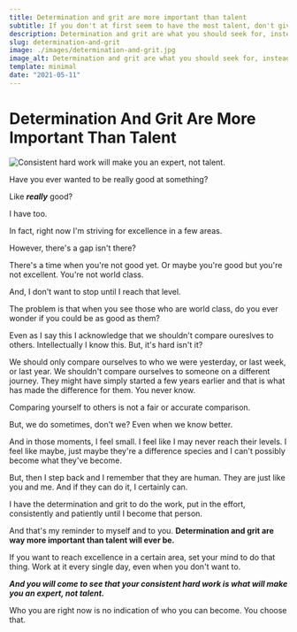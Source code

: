 ```yaml
---
title: Determination and grit are more important than talent
subtitle: If you don't at first seem to have the most talent, don't give up.
description: Determination and grit are what you should seek for, instead of talent, when striving to become an expert.
slug: determination-and-grit
image: ./images/determination-and-grit.jpg
image_alt: Determination and grit are what you should seek for, instead of talent, when striving to become an expert.
template: minimal
date: "2021-05-11"
---
```



# Determination And Grit Are More Important Than Talent

![Consistent hard work will make you an expert, not talent.](./images/determination-and-grit.jpg)

Have you ever wanted to be really good at something?

Like _**really**_ good?

I have too.

In fact, right now I'm striving for excellence in a few areas.

However, there's a gap isn't there?

There's a time when you're not good yet. Or maybe you're good but you're not excellent. You're not world class.

And, I don't want to stop until I reach that level.

The problem is that when you see those who are world class, do you ever wonder if you could be as good as them?

Even as I say this I acknowledge that we shouldn't compare oureslves to others. Intellectually I know this. But, it's hard isn't it?

We should only compare ourselves to who we were yesterday, or last week, or last year. We shouldn't compare ourselves to someone on a different journey. They might have simply started a few years earlier and that is what has made the difference for them. You never know.

Comparing yourself to others is not a fair or accurate comparison.

But, we do sometimes, don't we? Even when we know better.

And in those moments, I feel small. I feel like I may never reach their levels. I feel like maybe, just maybe they're a difference species and I can't possibly become what they've become.

But, then I step back and I remember that they are human. They are just like you and me. And if they can do it, I certainly can.

I have the determination and grit to do the work, put in the effort, consistently and patiently <Link to="/blog/why-i-dont-set-goals/">until I become that person</Link>.

And that's my reminder to myself and to you. **Determination and grit are way more important than talent will ever be.**

If you want to reach excellence in a certain area, set your mind to do that thing. Work at it every single day, <Link to="/blog/do-your-best-work">even when you don't want to</Link>.

_**And you will come to see that your consistent hard work is what will make you an expert, not talent.**_

Who you are right now is no indication of who you can become. You choose that.
